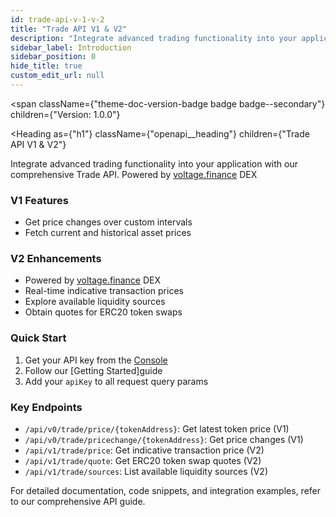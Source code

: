 ```yaml
---
id: trade-api-v-1-v-2
title: "Trade API V1 & V2"
description: "Integrate advanced trading functionality into your application with our comprehensive Trade API."
sidebar_label: Introduction
sidebar_position: 0
hide_title: true
custom_edit_url: null
---
```



<span
  className={"theme-doc-version-badge badge badge--secondary"}
  children={"Version: 1.0.0"}
></span>

<Heading
  as={"h1"}
  className={"openapi__heading"}
  children={"Trade API V1 & V2"}
></Heading>

Integrate advanced trading functionality into your application with our comprehensive Trade API.
Powered by [voltage.finance](https://voltage.finance/) DEX

### V1 Features

- Get price changes over custom intervals
- Fetch current and historical asset prices

### V2 Enhancements

- Powered by [voltage.finance](https://voltage.finance/) DEX
- Real-time indicative transaction prices
- Explore available liquidity sources
- Obtain quotes for ERC20 token swaps

### Quick Start

1. Get your API key from the [Console](https://console.fuse.io/build)
2. Follow our [Getting Started]guide
3. Add your `apiKey` to all request query params

### Key Endpoints

- `/api/v0/trade/price/{tokenAddress}`: Get latest token price (V1)
- `/api/v0/trade/pricechange/{tokenAddress}`: Get price changes (V1)
- `/api/v1/trade/price`: Get indicative transaction price (V2)
- `/api/v1/trade/quote`: Get ERC20 token swap quotes (V2)
- `/api/v1/trade/sources`: List available liquidity sources (V2)

For detailed documentation, code snippets, and integration examples, refer to our comprehensive API guide.
